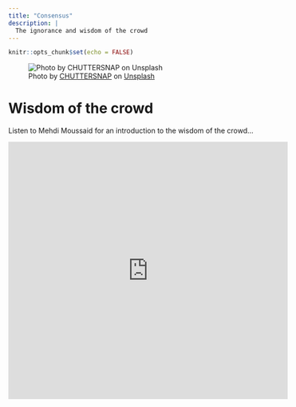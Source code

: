 ```yaml
---
title: "Consensus"
description: |
  The ignorance and wisdom of the crowd
---
```


```r
knitr::opts_chunk$set(echo = FALSE)
```

![<span>Photo by <a href="https://unsplash.com/@chuttersnap?utm_source=unsplash&amp;utm_medium=referral&amp;utm_content=creditCopyText">CHUTTERSNAP</a> on <a href="https://unsplash.com/s/photos/crowd?utm_source=unsplash&amp;utm_medium=referral&amp;utm_content=creditCopyText">Unsplash</a></span>](photos/chuttersnap-gDDas5_ALRw-unsplash.jpg)

# Wisdom of the crowd

Listen to Mehdi Moussaid for an introduction to the wisdom of the crowd... 

<iframe width="560" height="515" src="https://www.youtube.com/embed/cWTn73BZs8c" title="YouTube video player" frameborder="0" allow="accelerometer; autoplay; clipboard-write; encrypted-media; gyroscope; picture-in-picture" allowfullscreen></iframe>
